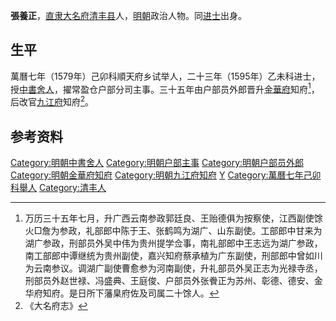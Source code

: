 {{Otheruses|other=名为张养正的其他人物|张养正}}

'''張養正'''，[[直隶|直隶]][[大名府|大名府]][[清丰县|清丰县]]人，[[明朝|明朝]]政治人物。同[[进士|进士]]出身。

==生平==
萬曆七年（1579年）己卯科順天府乡试举人，二十三年（1595年）乙未科进士，授[[中書舍人|中書舍人]]，擢常盈仓户部分司主事。三十五年由户部员外郎晋升[[金華府|金華府]]知府<ref>万历三十五年七月，升广西云南参政郭廷良、王贻德俱为按察使，江西副使馀火□詹为参政，礼部郎中陈于王、张鹤鸣为湖广、山东副使。工部郎中甘来为湖广参政，刑部员外吴中伟为贵州提学佥事，南礼部郎中王志远为湖广参政，南工部郎中谭继统为贵州副使，嘉兴知府蔡承植为广东副使，刑部郎中曾如川为云南参议。调湖广副使曹愈参为河南副使，升礼部员外吴正志为光禄寺丞，刑部员外赵世禄、冯盛典、王庭俊、户部员外张餋正为苏州、彰德、德安、金华府知府。是日所下藩臬府佐及司属二十馀人。</ref>，后改官[[九江府|九江府]]知府<ref>《大名府志》</ref>。

==参考资料==
{{reflist}}

{{明朝人物小作品}}
{{萬曆二十三年乙未科殿試金榜}}
{{DEFAULTSORT:Zhang张}}
[[Category:明朝中書舍人|Category:明朝中書舍人]]
[[Category:明朝户部主事|Category:明朝户部主事]]
[[Category:明朝户部员外郎|Category:明朝户部员外郎]]
[[Category:明朝金華府知府|Category:明朝金華府知府]]
[[Category:明朝九江府知府|Category:明朝九江府知府]]
[[Category:张姓|Y]]
[[Category:萬曆七年己卯科舉人|Category:萬曆七年己卯科舉人]]
[[Category:清丰人|Category:清丰人]]